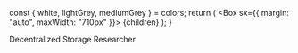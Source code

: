 
  const { white, lightGrey, mediumGrey } = colors;
  return (
    <Layout>
      <Head>
        <title>OpenArchive: Use Cases</title>
      </Head>
      <PageSection backgroundColor={white}>
        <Box sx={{ margin: "auto", maxWidth: "710px" }}>
          <MDXProvider components={components}>{children}</MDXProvider>
        </Box>
      </PageSection>
    </Layout>
  );
}

[comment]: # "↓↓↓ Editable ↓↓↓"

Decentralized Storage Researcher
